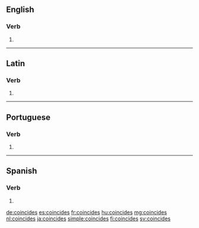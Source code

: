 {{also|coïncidés|coïncides}}
==English==

===Verb===
{{head|en|verb form}}

# {{en-third-person singular of|coincide}}

----

==Latin==

===Verb===
{{la-verb-form|coincīdēs}}

# {{inflection of|coincīdō||2|s|futr|actv|indc|lang=la}}

----

==Portuguese==

===Verb===
{{pt-verb-form}}

# {{pt-verb form of|coincidir|ir|indicative|present|singular|second}}

----

==Spanish==

===Verb===
{{head|es|verb form}}

# {{es-verb form of|ending=ir|mood=indicative|tense=present|pers=2|formal=no|number=singular|coincidir}}

[[de:coincides]]
[[es:coincides]]
[[fr:coincides]]
[[hu:coincides]]
[[mg:coincides]]
[[nl:coincides]]
[[ja:coincides]]
[[simple:coincides]]
[[fi:coincides]]
[[sv:coincides]]